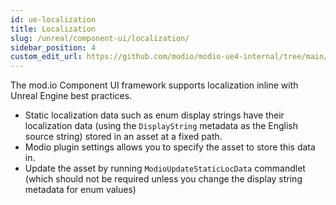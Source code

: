 ```yaml
---
id: ue-localization
title: Localization
slug: /unreal/component-ui/localization/
sidebar_position: 4
custom_edit_url: https://github.com/modio/modio-ue4-internal/tree/main/Plugins/ModioComponentUI/Doc/component-ui/localization.mdx
---
```



The mod.io Component UI framework supports localization inline with Unreal Engine best practices.

- Static localization data such as enum display strings have their localization data (using the `DisplayString` metadata as the English source string) stored in an asset at a fixed path.
- Modio plugin settings allows you to specify the asset to store this data in.
- Update the asset by running `ModioUpdateStaticLocData` commandlet (which should not be required unless you change the display string metadata for enum values)